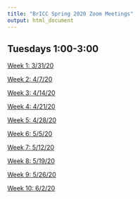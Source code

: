 ```yaml
---
title: "BrICC Spring 2020 Zoom Meetings"
output: html_document
---
```



## Tuesdays 1:00-3:00

[Week 1: 3/31/20](https://zoom.us/j/3094028153)

[Week 2: 4/7/20](https://zoom.us/j/3094028153)

[Week 3: 4/14/20](https://zoom.us/j/3094028153)

[Week 4: 4/21/20](https://zoom.us/j/3094028153)

[Week 5: 4/28/20](https://zoom.us/j/3094028153)

[Week 6: 5/5/20](https://zoom.us/j/3094028153)

[Week 7: 5/12/20](https://zoom.us/j/3094028153)

[Week 8: 5/19/20](https://zoom.us/j/3094028153)

[Week 9: 5/26/20](https://zoom.us/j/3094028153)

[Week 10: 6/2/20](https://zoom.us/j/3094028153)